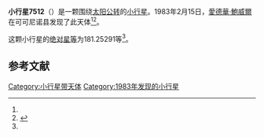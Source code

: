 {{Infobox planet
| bgcolour = #FFFFC0
| name = 7512 Monicalazzarin
| symbol = 
| image = 
| caption = 
| discovery = yes
| discovery_ref = 
| discoverer = [[愛德華·鮑威爾|愛德華·鮑威爾]]
| discovery_site = [[可可尼诺县|可可尼诺县]] 
| discovered = 1983年2月15日
| designations = yes
| mp_name = 
| named_after = 
| alt_names = 1983 CA1/ 1955 DM / 1966 PA1 / 1966 PF1 / 1974 FY / 1988 GF1
| mp_category = [[主带小行星|主带小行星]]
| orbit_ref = <ref name="a">[http://ssd.jpl.nasa.gov/sbdb.cgi?sstr=7512 7512 Monicalazzarin] {{Wayback|url=http://ssd.jpl.nasa.gov/sbdb.cgi?sstr=7512 |date=20201124024558 }}，小行星數據庫瀏覽器（JPL Small-Body Database Browser）－[[美国国家航空航天局|美国国家航空航天局]]喷气推进实验室</ref>
| epoch = 2456400.5 (2013年4月18日更新)
| aphelion = {{convert|3.2202770|AU|km|3|abbr=on|lk=out}}
| perihelion = {{convert|2.3441670|AU|km|3|abbr=on}}
| semimajor = {{convert|2.7822220|AU|km|3|abbr=on}}
| eccentricity = 0.1574479
| period = 1695.063932 [[日|日]]<br />4.64[[儒略年|儒略年]]
| avg_speed = 
| inclination = 7.46722
| asc_node = 337.28635
| mean_anomaly = 
| arg_peri = 181.25291
| satellites = 
| physical_characteristics = yes
| dimensions = 
| mass = 
| density = 
| surface_grav = 
| escape_velocity = 
| sidereal_day = 
| axial_tilt = 
| pole_ecliptic_lat = 
| pole_ecliptic_lon = 
| albedo = 
| temperatures= 
| temp_name1 = 
| mean_temp_1 = 
| max_temp_1 = 
| temp_name2 = 
| max_temp_2 = 
| spectral_type = 
| abs_magnitude = 181.25291
}}

'''小行星7512'''（{{lang-en|7512 Monicalazzarin}}）是一颗围绕[[太阳|太阳]][[公转|公转]]的[[小行星|小行星]]。1983年2月15日，[[愛德華·鮑威爾|愛德華·鮑威爾]]在可可尼诺县发现了此天体<ref name="a" /><ref>{{cite news|title=小行星列表|url=http://cfa-www.harvard.edu/iau/lists/NumberedMPs.txt|accessdate=2013-07-08|newspaper=哈佛大学|archive-date=2008-05-17|archive-url=https://web.archive.org/web/20080517010638/http://cfa-www.harvard.edu/iau/lists/NumberedMPs.txt|dead-url=no}}</ref>。

这颗小行星的[[绝对星等|绝对星等]]为181.25291等<ref name="a" />。

==参考文献==
{{reflist}}
{{Minor Planet Number|[[小行星7511|小行星7511]]|[[小行星7513|小行星7513]]}}

{{小天体}}

[[Category:小行星带天体|Category:小行星带天体]]
[[Category:1983年发现的小行星|Category:1983年发现的小行星]]

{{asteroid-stub}}